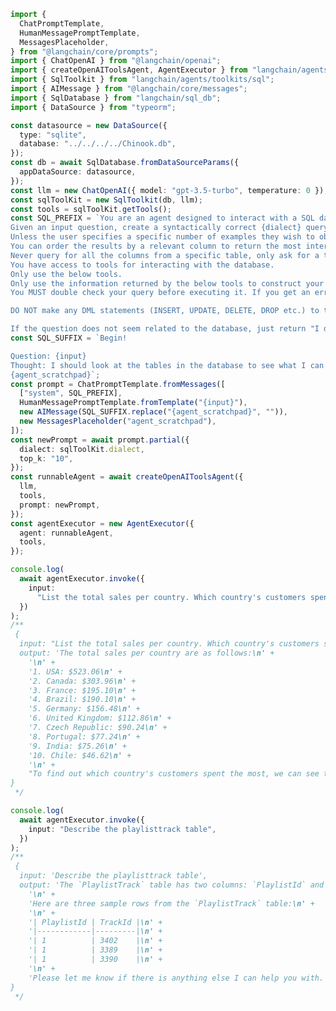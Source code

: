 ```typescript
import {
  ChatPromptTemplate,
  HumanMessagePromptTemplate,
  MessagesPlaceholder,
} from "@langchain/core/prompts";
import { ChatOpenAI } from "@langchain/openai";
import { createOpenAIToolsAgent, AgentExecutor } from "langchain/agents";
import { SqlToolkit } from "langchain/agents/toolkits/sql";
import { AIMessage } from "@langchain/core/messages";
import { SqlDatabase } from "langchain/sql_db";
import { DataSource } from "typeorm";

const datasource = new DataSource({
  type: "sqlite",
  database: "../../../../Chinook.db",
});
const db = await SqlDatabase.fromDataSourceParams({
  appDataSource: datasource,
});
const llm = new ChatOpenAI({ model: "gpt-3.5-turbo", temperature: 0 });
const sqlToolKit = new SqlToolkit(db, llm);
const tools = sqlToolKit.getTools();
const SQL_PREFIX = `You are an agent designed to interact with a SQL database.
Given an input question, create a syntactically correct {dialect} query to run, then look at the results of the query and return the answer.
Unless the user specifies a specific number of examples they wish to obtain, always limit your query to at most {top_k} results using the LIMIT clause.
You can order the results by a relevant column to return the most interesting examples in the database.
Never query for all the columns from a specific table, only ask for a the few relevant columns given the question.
You have access to tools for interacting with the database.
Only use the below tools.
Only use the information returned by the below tools to construct your final answer.
You MUST double check your query before executing it. If you get an error while executing a query, rewrite the query and try again.

DO NOT make any DML statements (INSERT, UPDATE, DELETE, DROP etc.) to the database.

If the question does not seem related to the database, just return "I don't know" as the answer.`;
const SQL_SUFFIX = `Begin!

Question: {input}
Thought: I should look at the tables in the database to see what I can query.
{agent_scratchpad}`;
const prompt = ChatPromptTemplate.fromMessages([
  ["system", SQL_PREFIX],
  HumanMessagePromptTemplate.fromTemplate("{input}"),
  new AIMessage(SQL_SUFFIX.replace("{agent_scratchpad}", "")),
  new MessagesPlaceholder("agent_scratchpad"),
]);
const newPrompt = await prompt.partial({
  dialect: sqlToolKit.dialect,
  top_k: "10",
});
const runnableAgent = await createOpenAIToolsAgent({
  llm,
  tools,
  prompt: newPrompt,
});
const agentExecutor = new AgentExecutor({
  agent: runnableAgent,
  tools,
});

console.log(
  await agentExecutor.invoke({
    input:
      "List the total sales per country. Which country's customers spent the most?",
  })
);
/**
 {
  input: "List the total sales per country. Which country's customers spent the most?",
  output: 'The total sales per country are as follows:\n' +
    '\n' +
    '1. USA: $523.06\n' +
    '2. Canada: $303.96\n' +
    '3. France: $195.10\n' +
    '4. Brazil: $190.10\n' +
    '5. Germany: $156.48\n' +
    '6. United Kingdom: $112.86\n' +
    '7. Czech Republic: $90.24\n' +
    '8. Portugal: $77.24\n' +
    '9. India: $75.26\n' +
    '10. Chile: $46.62\n' +
    '\n' +
    "To find out which country's customers spent the most, we can see that the customers from the USA spent the most with a total sales of $523.06."
}
 */

console.log(
  await agentExecutor.invoke({
    input: "Describe the playlisttrack table",
  })
);
/**
 {
  input: 'Describe the playlisttrack table',
  output: 'The `PlaylistTrack` table has two columns: `PlaylistId` and `TrackId`. Both columns are of type INTEGER and are not nullable (NOT NULL).\n' +
    '\n' +
    'Here are three sample rows from the `PlaylistTrack` table:\n' +
    '\n' +
    '| PlaylistId | TrackId |\n' +
    '|------------|---------|\n' +
    '| 1          | 3402    |\n' +
    '| 1          | 3389    |\n' +
    '| 1          | 3390    |\n' +
    '\n' +
    'Please let me know if there is anything else I can help you with.'
}
 */
```